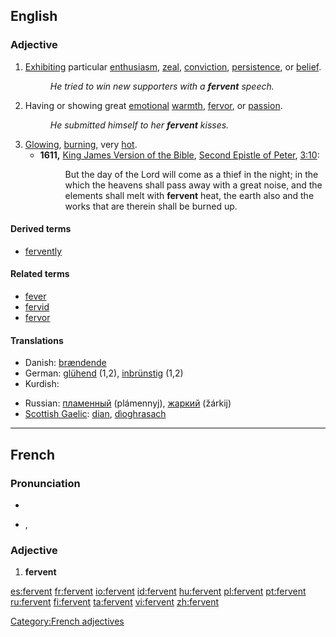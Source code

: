 ==English==

===Adjective===
{{en-adj}}

# [[exhibit|Exhibit]]ing particular [[enthusiasm]], [[zeal]], [[conviction]], [[persistence]], or [[belief]].
#: ''He tried to win new supporters with a '''fervent''' speech.''
# Having or showing great [[emotion]]al [[warmth]], [[fervor]], or [[passion]].
#: ''He submitted himself to her '''fervent''' kisses.''
# [[glowing|Glowing]], [[burning]], very [[hot]].
#* '''1611,''' [[w:King James Version of the Bible|King James Version of the Bible]], [[w:Second Epistle of Peter|Second Epistle of Peter]], [[s:Bible (King James)/2 Peter#Chapter 3|3:10]]:
#*:But the day of the Lord will come as a thief in the night; in the which the heavens shall pass away with a great noise, and the elements shall melt with '''fervent''' heat, the earth also and the works that are therein shall be burned up.

====Derived terms====
* [[fervently]]

====Related terms====
* [[fever]]
* [[fervid]]
* [[fervor]]

====Translations====
{{trans-top}}
* Danish: [[brændende]]
* German: [[glühend]] (1,2), [[inbrünstig]] (1,2)
* Kurdish: {{KUchar|[[گه‌رمی]]}}
{{trans-mid}}
* Russian: [[пламенный]] (plámennyj), [[жаркий]] (žárkij)
* [[Scottish Gaelic]]: [[dian]], [[dìoghrasach]]
{{trans-bottom}}

----

==French==

===Pronunciation===
* {{audio|Fr-fervent.ogg|audio}}
* {{IPA|lang=fr|/fɛʁ.vɑ̃/}}, {{SAMPA|/fER.vA~/}}

===Adjective===
{{fr-infl-adj|sm=fervent|sf=fervente|pm=fervents|pf=ferventes|smp=fɛʁ.vɑ̃|sfp=fɛʁ.vɑ̃t|pmp=fɛʁ.vɑ̃|pfp=fɛʁ.vɑ̃t}}

# '''fervent'''

[[Category:French adjectives]]

[[es:fervent]]
[[fr:fervent]]
[[io:fervent]]
[[id:fervent]]
[[hu:fervent]]
[[pl:fervent]]
[[pt:fervent]]
[[ru:fervent]]
[[fi:fervent]]
[[ta:fervent]]
[[vi:fervent]]
[[zh:fervent]]